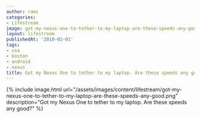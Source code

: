 ```yaml
---
author: rami
categories:
- Lifestream
image: got-my-nexus-one-to-tether-to-my-laptop-are-these-speeds-any-good.png
layout: lifestream
publishedAt: '2010-02-01'
tags:
- usa
- boston
- android
- nexus
title: Got my Nexus One to tether to my laptop. Are these speeds any good?
---
```


{% include image.html url="/assets/images/content/lifestream/got-my-nexus-one-to-tether-to-my-laptop-are-these-speeds-any-good.png" description="Got my Nexus One to tether to my laptop. Are these speeds any good?" %}